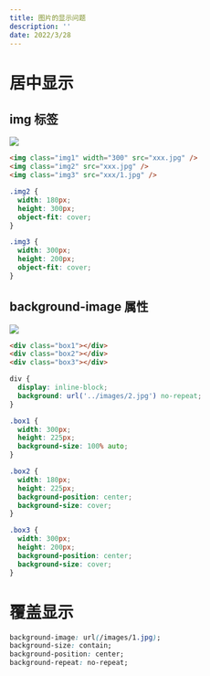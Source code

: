 ```yaml
---
title: 图片的显示问题
description: ''
date: 2022/3/28
---
```


# 居中显示

## img 标签

![](./images/1.jpg)

```html
<img class="img1" width="300" src="xxx.jpg" />
<img class="img2" src="xxx.jpg" />
<img class="img3" src="xxx/1.jpg" />
```

```css
.img2 {
  width: 180px;
  height: 300px;
  object-fit: cover;
}

.img3 {
  width: 300px;
  height: 200px;
  object-fit: cover;
}
```

## background-image 属性

![](./images/2.jpg)

```html
<div class="box1"></div>
<div class="box2"></div>
<div class="box3"></div>
```

```css
div {
  display: inline-block;
  background: url('../images/2.jpg') no-repeat;
}

.box1 {
  width: 300px;
  height: 225px;
  background-size: 100% auto;
}

.box2 {
  width: 180px;
  height: 225px;
  background-position: center;
  background-size: cover;
}

.box3 {
  width: 300px;
  height: 200px;
  background-position: center;
  background-size: cover;
}
```

# 覆盖显示

```css
background-image: url(/images/1.jpg);
background-size: contain;
background-position: center;
background-repeat: no-repeat;
```
